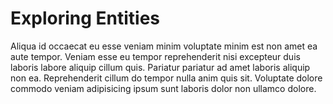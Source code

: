 # Exploring Entities

Aliqua id occaecat eu esse veniam minim voluptate minim est non amet ea aute tempor. Veniam esse eu tempor reprehenderit nisi excepteur duis laboris labore aliquip cillum quis. Pariatur pariatur ad amet laboris aliquip non ea. Reprehenderit cillum do tempor nulla anim quis sit. Voluptate dolore commodo veniam adipisicing ipsum sunt laboris dolor non ullamco dolore.